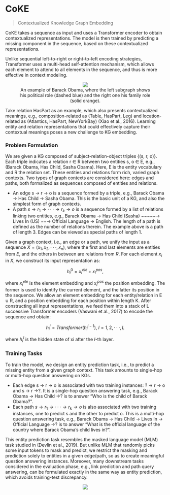 # CoKE

> Contextualized Knowledge Graph Embedding

CoKE takes a sequence as input and uses a Transformer encoder to obtain contextualized representations. The model is then trained by predicting a missing component in the sequence, based on these contextualized representations.

Unlike sequential left-to-right or right-to-left encoding strategies, Transformer uses a multi-head self-attention mechanism, which allows each element to attend to all elements in the sequence, and thus is more effective in context modeling.

<figure><p><center><img src='https://github.com/recohut/graph-embeddings/raw/3ae14e9b7e26389dede9d33d96465a674b8acd21/docs/_images/C652166_1.png'/><figcaption>An example of Barack Obama, where the left subgraph shows his political role (dashed blue) and the right one his family role (solid orange).</figcaption></center></p></figure>

Take relation HasPart as an example, which also presents contextualized meanings, e.g., composition-related as (Table, HasPart, Leg) and location-related as (Atlantics, HasPart, NewYorkBay) (Xiao et al., 2016). Learning entity and relation representations that could effectively capture their contextual meanings poses a new challenge to KG embedding.

### Problem Formulation

We are given a KG composed of subject-relation-object triples {(s, r, o)}. Each triple indicates a relation r ∈ R between two entities s, o ∈ E, e.g., (Barack Obama, Has Child, Sasha Obama). Here, E is the entity vocabulary and R the relation set. These entities and relations form rich, varied graph contexts. Two types of graph contexts are considered here: edges and paths, both formalized as sequences composed of entities and relations.

- An edge s → r → o is a sequence formed by a triple, e.g., Barack Obama → Has Child → Sasha Obama. This is the basic unit of a KG, and also the simplest form of graph contexts.
- A path $s → r_1 → · · · → r_k → o$ is a sequence formed by a list of relations linking two entities, e.g., Barack Obama → Has Child (Sasha) −−−−−→ Lives In (US) −−→ Official Language → English. The length of a path is defined as the number of relations therein. The example above is a path of length 3. Edges can be viewed as special paths of length 1.

Given a graph context, i.e., an edge or a path, we unify the input as a sequence $X = (x_1, x_2, · · · , x_n)$, where the first and last elements are entities from $E$, and the others in between are relations from $R$. For each element $x_i$ in $X$, we construct its input representation as:

$$h_i^0 = x_i^{ele} + x_i^{pos},$$

where $x_i^{ele}$ is the element embedding and $x_i^{pos}$ the position embedding. The former is used to identify the current element, and the latter its position in the sequence. We allow an element embedding for each entity/relation in E ∪ R, and a position embedding for each position within length K. After constructing all input representations, we feed them into a stack of L successive Transformer encoders (Vaswani et al., 2017) to encode the sequence and obtain:

$$h_i^l = Transformer(h_i^{l−1}),\ l= 1, 2, · · · , L$$

where $h_i^l$ is the hidden state of xi after the $l$-th layer.

### Training Tasks

To train the model, we design an entity prediction task, i.e., to predict a missing entity from a given graph context. This task amounts to single-hop or multi-hop question answering on KGs.

- Each edge s → r → o is associated with two training instances: ? → r → o and s → r →?. It is a single-hop question answering task, e.g., Barack Obama → Has Child →? is to answer “Who is the child of Barack Obama?”.
- Each path $s → r_1 → · · · → r_k → o$ is also associated with two training instances, one to predict s and the other to predict o. This is a multi-hop question answering task, e.g., Barack Obama → Has Child → Lives In → Official Language →? is to answer “What is the official language of the country where Barack Obama’s child lives in?”.

This entity prediction task resembles the masked language model (MLM) task studied in (Devlin et al., 2019). But unlike MLM that randomly picks some input tokens to mask and predict, we restrict the masking and prediction solely to entities in a given edge/path, so as to create meaningful question answering instances. Moreover, many downstream tasks considered in the evaluation phase, e.g., link prediction and path query answering, can be formulated exactly in the same way as entity prediction, which avoids training-test discrepancy.

<p><center><img src='https://github.com/recohut/graph-embeddings/raw/3ae14e9b7e26389dede9d33d96465a674b8acd21/docs/_images/C652166_2.png'/></center></p>